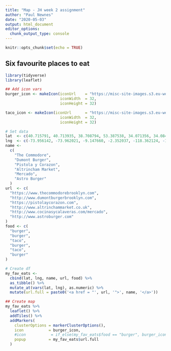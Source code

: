 ```yaml
---
title: "Map - JH week 2 assignment"
author: "Paul Newnes"
date: "2020-05-03"
output: html_document
editor_options: 
  chunk_output_type: console
---
```


```r
knitr::opts_chunk$set(echo = TRUE)
```

## Six favourite places to eat

```r
library(tidyverse)
library(leaflet)
```

```r
## Add icon vars
burger_icon <- makeIcon(iconUrl    = "https://misc-site-images.s3.eu-west-2.amazonaws.com/burger-icon.png",
                        iconWidth  = 32,
                        iconHeight = 32)

taco_icon <- makeIcon(iconUrl      = "https://misc-site-images.s3.eu-west-2.amazonaws.com/taco-icon.png",
                        iconWidth  = 32,
                        iconHeight = 32)

# Set data
lat  <- c(40.715791, 40.713935, 38.708794, 53.387538, 34.071356, 34.084223)
lng  <- c(-73.956142, -73.962021, -9.147660, -2.352037, -118.362124, -118.322422)
name <-
  c(
    "The Commodore",
    "Dumont Burger",
    "Pistola y Corazon",
    "Altrincham Market",
    "Mercado",
    "Astro Burger"
  )
url  <- c(
  "https://www.thecommodorebrooklyn.com",
  "http://www.dumontburgerbrooklyn.com",
  "https://pistolaycorazon.com",
  "http://www.altrinchammarket.co.uk",
  "http://www.cocinasycalaveras.com/mercado",
  "http://www.astroburger.com"
)
food <- c(
  "burger",
  "burger",
  "taco",
  "burger",
  "taco",
  "burger"
)

# Create df
my_fav_eats <- 
  cbind(lat, lng, name, url, food) %>% 
  as_tibble() %>% 
  mutate_at(vars(lat, lng), as.numeric) %>% 
  mutate(url.full = paste0('<a href = "', url, '">', name, '</a>'))
```

```r


## Create map
my_fav_eats %>%
  leaflet() %>%
  addTiles() %>%
  addMarkers(
    clusterOptions = markerClusterOptions(),
    icon           = burger_icon,
    #icon           = if_else(my_fav_eats$food == "burger", burger_icon, taco_icon),
    popup          = my_fav_eats$url.full
  )
```

